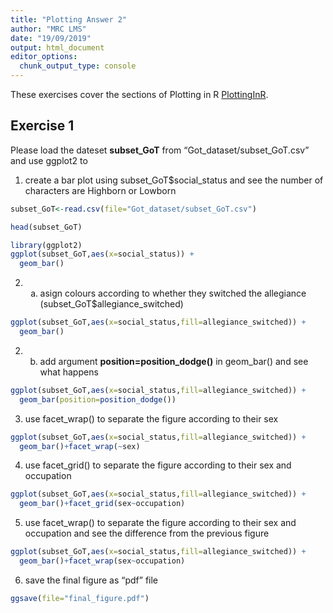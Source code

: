 ```yaml
---
title: "Plotting Answer 2"
author: "MRC LMS"
date: "19/09/2019"
output: html_document
editor_options: 
  chunk_output_type: console
---
```


These exercises cover the sections of Plotting in R [PlottingInR](https://lmsbioinformatics.github.io/LMS_PlottingInR/course/PlotInR.html).



## Exercise 1

Please load the dateset **subset_GoT** from "Got_dataset/subset_GoT.csv" and use ggplot2 to 

(1) create a bar plot using subset_GoT\$social_status and see the number of characters are Highborn or Lowborn 


```r
subset_GoT<-read.csv(file="Got_dataset/subset_GoT.csv")

head(subset_GoT)

library(ggplot2)
ggplot(subset_GoT,aes(x=social_status)) + 
  geom_bar()

```


(2) a. asign colours according to whether they switched the allegiance (subset_GoT\$allegiance_switched)


```r

ggplot(subset_GoT,aes(x=social_status,fill=allegiance_switched)) + 
  geom_bar()

```

(2) b. add argument **position=position_dodge()** in geom_bar() and see what happens

```r
ggplot(subset_GoT,aes(x=social_status,fill=allegiance_switched)) + 
  geom_bar(position=position_dodge())

```

(3) use facet_wrap() to separate the figure according to their sex

```r
ggplot(subset_GoT,aes(x=social_status,fill=allegiance_switched)) + 
  geom_bar()+facet_wrap(~sex)

```

(4) use facet_grid() to separate the figure according to their sex and occupation

```r

ggplot(subset_GoT,aes(x=social_status,fill=allegiance_switched)) + 
  geom_bar()+facet_grid(sex~occupation)
```



(5) use facet_wrap() to separate the figure according to their sex and occupation and see the difference from the previous figure

```r
ggplot(subset_GoT,aes(x=social_status,fill=allegiance_switched)) + 
  geom_bar()+facet_wrap(sex~occupation)
```


(6) save the final figure as "pdf" file

```r
ggsave(file="final_figure.pdf")
```



